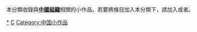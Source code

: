 {{Catnav|頁面分類|社会|组织|各國組織|中国组织}}
{{hiddencat}}

本分類收錄與'''[[中國|中國]][[:Category:中国组织|組織]]'''相關的小作品。若要將條目加入本分類下，請加入'''{{tl|China-org-stub}}'''或者'''{{tl|中國組織小作品}}'''。

[[Category:中國組織|*]]
[[Category:組織小作品|C]]
[[Category:中国小作品|Category:中国小作品]]